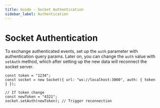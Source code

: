 ```yaml
---
title: Guide - Socket Authentication
sidebar_label: Authentication
---
```


# Socket Authentication

To exchange authenticated events, set up the `auth` parameter with authentication query params. Later on, you can change
the `auth` value with `setAuth` method, which after setting up the new data will reconnect the socket server.

```tsx
const token = "1234";
const socket = new Socket({ url: "ws://localhost:3000", auth: { token } });

// If token change
const newToken = "4321";
socket.setAuth(newToken); // Trigger reconnection
```
